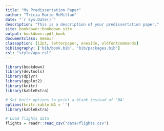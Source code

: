 ```yaml
--- 
title: "My Predissertation Paper"
author: "Tricia Marie McMillan"
date: "`r Sys.Date()`"
description: "This is a description of your predissertation paper."
site: bookdown::bookdown_site
output: bookdown::pdf_book
documentclass: memoir
classoption: [12pt, letterpaper, oneside, oldfontcommands]
bibliography: ['bib/book.bib', 'bib/packages.bib']
csl: "style/apa.csl"
---
```




<!-- We begin by checking to ensure that needed packages are installed and then we load them into our current working environment. -->

```r
library(bookdown)
library(devtools)
library(dplyr)
library(ggplot2)
library(knitr)
library(kableExtra)
```


```r
# Set knitr options to print a blank instead of 'NA'
options(knitr.kable.NA = '')
library(kableExtra)
```



```r
# Load flights data
flights = readr::read_csv("data/flights.csv")
```
